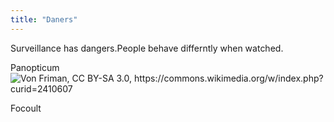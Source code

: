 ```yaml
---
title: "Daners"
---
```


Surveillance has dangers.People behave differntly when watched. 


Panopticum
![Von Friman, CC BY-SA 3.0, https://commons.wikimedia.org/w/index.php?curid=2410607]("img/1075px-Presidio-modelo2.jpg")

Focoult
